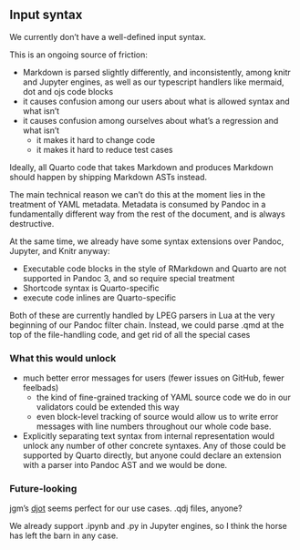 ## Input syntax

We currently don't have a well-defined input syntax.

This is an ongoing source of friction:

- Markdown is parsed slightly differently, and inconsistently, among knitr and Jupyter engines, as well as our typescript handlers like mermaid, dot and ojs code blocks
- it causes confusion among our users about what is allowed syntax and what isn't
- it causes confusion among ourselves about what's a regression and what isn't
  - it makes it hard to change code
  - it makes it hard to reduce test cases

Ideally, all Quarto code that takes Markdown and produces Markdown should happen by shipping Markdown ASTs instead.

The main technical reason we can't do this at the moment lies in the treatment of YAML metadata. Metadata is consumed by Pandoc
in a fundamentally different way from the rest of the document, and is always destructive.

At the same time, we already have some syntax extensions over Pandoc, Jupyter, and Knitr anyway:

- Executable code blocks in the style of RMarkdown and Quarto are not supported in Pandoc 3, and so require special treatment
- Shortcode syntax is Quarto-specific
- execute code inlines are Quarto-specific

Both of these are currently handled by LPEG parsers in Lua at the very beginning of our Pandoc filter chain. Instead, we
could parse .qmd at the top of the file-handling code, and get rid of all the special cases

### What this would unlock

- much better error messages for users (fewer issues on GitHub, fewer feelbads)
  - the kind of fine-grained tracking of YAML source code we do in our validators could be extended this way
  - even block-level tracking of source would allow us to write error messages with line numbers throughout our whole code base.
- Explicitly separating text syntax from internal representation would unlock any number of other concrete syntaxes. 
  Any of those could be supported by Quarto directly, but anyone could declare an extension with a parser into Pandoc AST and we would be done.

### Future-looking

jgm's [djot](https://github.com/jgm/djot/blob/master/doc/syntax.html) seems perfect for our use cases. .qdj files, anyone?

We already support .ipynb and .py in Jupyter engines, so I think the horse has left the barn in any case.